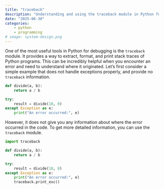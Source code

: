 ```yaml
---
title: "traceback"
description: "Understanding and using the traceback module in Python for debugging"
date: "2025-06-30"
categories:
    - python 
    - programming
# image: system-design.png
---
```


One of the most useful tools in Python for debugging is the `traceback` module. It provides a way to extract, format, and print stack traces of Python programs. This can be incredibly helpful when you encounter an error and need to understand where it originated. Let's first consider a simple example that does not handle exceptions properly, and provide no `traceback` information.

```python
def divide(a, b):
    return a / b

try:
    result = divide(10, 0)
except Exception as e:
    print("An error occurred:", e)
```


However, it does not give you any information about where the error occurred in the code. To get more detailed information, you can use the `traceback` module.

```python
import traceback

def divide(a, b):
    return a / b

try:
    result = divide(10, 0)
except Exception as e:
    print("An error occurred:", e)
    traceback.print_exc()
```


